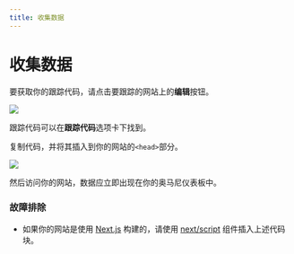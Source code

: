 ```yaml
---
title: 收集数据
---
```


# 收集数据

要获取你的跟踪代码，请点击要跟踪的网站上的**编辑**按钮。

<img src="/images/cloud/website-edit.png" />

跟踪代码可以在**跟踪代码**选项卡下找到。

复制代码，并将其插入到你的网站的`<head>`部分。

<img src="/images/cloud/website-tracking-code.png" />

然后访问你的网站，数据应立即出现在你的奥马尼仪表板中。

### 故障排除

- 如果你的网站是使用 [Next.js](https://nextjs.org/) 构建的，请使用 [next/script](https://nextjs.org/docs/app/api-reference/components/script) 组件插入上述代码块。
